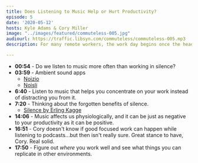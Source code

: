 ```yaml
---
title: Does Listening to Music Help or Hurt Productivity?
episode: 5
date: '2020-05-12'
hosts: Kyle Adams & Cory Miller
image: "../images/featured/commuteless-005.jpg"
audiourl: https://traffic.libsyn.com/commuteless/commuteless-005.mp3
description: For many remote workers, the work day begins once the headphones come on and the playlist starts rolling. We turn the music up to 11 and get down to business. On today's episode we talk about the pros and cons of listening to music, podcasts, and other audio while trying to get work done.

---
```


- **00:54** - Do we listen to music more often than working in silence?
- **03:59** - Ambient sound apps
    - [Noizio]([https://noiz.io/](https://noiz.io/))
    - [Noisli]([https://www.noisli.com/](https://www.noisli.com/))
- **6:40** - Listen to music that helps you concentrate on your work instead of distracting you from it.
- **7:20** - Thinking about the forgotten benefits of silence.
    - [Silence by Erling Kagge]([https://amzn.to/34Mx6KE](https://amzn.to/34Mx6KE))
- **14:06** - Music affects us physiologically, and it can be just as negative to your productivity as it can be positive.
- **16:51** - Cory doesn't know if good focused work can happen while listening to podcasts...but then isn't really sure. Great stance to have, Cory. Real solid.
- **17:50** - Figure out *where* you work well and see what things you can replicate in other environments.
